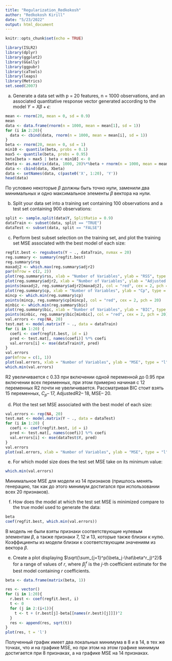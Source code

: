 ```yaml
---
title: "Regularization_Redkokosh"
author: "Redkokosh Kirill"
date: "5/23/2022"
output: html_document
---
```


```r
knitr::opts_chunk$set(echo = TRUE)
```

```r
library(ISLR2)
library(dplyr)
library(ggplot2)
library(GGally)
library(ggpubr)
library(caTools)
library(leaps)
library(Metrics)
set.seed(2007)
```

(a) Generate a data set with p = 20 features, n = 1000 observations, and an associated quantitative response vector generated according to the model $Y=X\beta+\epsilon$:

```r
mean <- rnorm(20, mean = 0, sd = 0.9)
mean
data <- data.frame(rnorm(n = 1000, mean = mean[1], sd = 1))
for (i in 2:20){
  data <- cbind(data, rnorm(n = 1000, mean = mean[i], sd = 1))
}
beta <- rnorm(20, mean = 0, sd = 1)
min10 <- quantile(beta, probs = 0.1)
max5 <- quantile(beta, probs = 0.95)
beta[beta > max5 | beta < min10] <- 0
Xbeta <- as.matrix(data, 1000, 20)%*%beta + rnorm(n = 1000, mean = mean, sd = 0.1)
data <- cbind(data, Xbeta)
data <- setNames(data, c(paste0('X', 1:20), 'Y'))
head(data)
```

По условию некоторые $\beta$ должны быть точно нули, заменили два минимальных и одно максимальное элементы $\beta$ вектора на нули.

(b) Split your data set into a training set containing 100 observations and a test set containing 900 observations:

```r
split <- sample.split(data$Y, SplitRatio = 0.9)
dataTrain <- subset(data, split == "TRUE")
dataTest <- subset(data, split == "FALSE")
```

(c) Perform best subset selection on the training set, and plot the training set MSE associated with the best model of each size:

```r
regfit.best <- regsubsets(Y ~ ., dataTrain, nvmax = 20)
reg.summary <- summary(regfit.best)
reg.summary$rsq
maxadj2 <- which.max(reg.summary$adjr2)
par(mfrow = c(2, 2))
plot(reg.summary$rss, xlab = "Number of Variables", ylab = "RSS", type = "l")
plot(reg.summary$adjr2, xlab = "Number of Variables", ylab = "Adjusted RSq", type = "l")
points(maxadj2, reg.summary$adjr2[maxadj2], col = "red", cex = 2, pch = 20)
plot(reg.summary$cp, xlab = "Number of Variables", ylab = "Cp", type = "l")
mincp <- which.min(reg.summary$cp)
points(mincp, reg.summary$cp[mincp], col = "red", cex = 2, pch = 20)
minbic <- which.min(reg.summary$bic)
plot(reg.summary$bic, xlab = "Number of Variables", ylab = "BIC", type = "l")
points(minbic, reg.summary$bic[minbic], col = "red", cex = 2, pch = 20)
val.errors <- rep(NA, 20) 
test.mat <- model.matrix(Y ~ ., data = dataTrain)
for (i in 1:20) {
  coefi <- coef(regfit.best, id = i)
  pred <- test.mat[, names(coefi)] %*% coefi 
  val.errors[i] <- mse(dataTrain$Y, pred)
}
val.errors
par(mfrow = c(1, 1))
plot(val.errors, xlab = "Number of Variables", ylab = "MSE", type = "l")
which.min(val.errors)
```

R2 увеличивается с 0.33 при включении одной переменной до 0.95 при включении всех переменных, при этом примерно начиная с 12 переменных R2 почти не увеличивается. Рассматривая BIC стоит взять 15 переменных, $C_p$-- 17, AdjustedR2-- 18, MSE-- 20.

(d) Plot the test set MSE associated with the best model of each size:

```r
val.errors <- rep(NA, 20) 
test.mat <- model.matrix(Y ~ ., data = dataTest)
for (i in 1:20) {
  coefi <- coef(regfit.best, id = i)
  pred <- test.mat[, names(coefi)] %*% coefi 
  val.errors[i] <- mse(dataTest$Y, pred)
}
val.errors
plot(val.errors, xlab = "Number of Variables", ylab = "MSE", type = "l")
```

(e) For which model size does the test set MSE take on its minimum value:

```r
which.min(val.errors)
```

Минимальное MSE для модели из 14 признаков (пришлось менять генерацию, так как до этого минимум достигался при использовании всех 20 признаков).

(f) How does the model at which the test set MSE is minimized compare to the true model used to generate the data:

```r
beta
coef(regfit.best, which.min(val.errors))
```

В модель не были взяты признаки соответствующие нулевым элементам $\beta$, а также признаки 7, 12 и 13, которые также близки к нулю. Коэффициенты из модели близки к соответствующим значениям из вектора $\beta$.

(e) Create a plot displaying $\sqrt{\sum_{j=1}^p(\beta_j-\hat\beta^r_j)^2}$ for a range of values of $r$, where $\hat\beta^r_j$ is the $j$-th coefficient estimate for the best model containing $r$ coefficients.

```r
beta <- data.frame(matrix(beta, 1))
```

```r
res <- vector()
for (i in 1:20){
  r.best <- coef(regfit.best, i)
  t <- 0 
  for (j in 2:(i+1)){
    t <- t + (r.best[j]-beta[[names(r.best)[j]]])^2
  }
  res <- append(res, sqrt(t))
}
plot(res, t = 'l')
```

Полученный график имеет два локальных минимума в 8 и в 14, в тех же точках, что и на графике MSE, но при этом на этом графике минимум достигается при 8 признаках, а на графике MSE на 14 признаках.